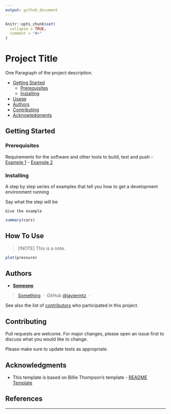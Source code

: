 ```yaml
---
output: github_document
---
```

<!-- README.md is generated from README.Rmd. Please edit that file -->

```r
knitr::opts_chunk$set(
  collapse = TRUE,
  comment = "#>"
)
```
# Project Title

<!-- badges: start -->
<!-- badges: end -->

One Paragraph of the project description.

- [Getting Started](#getting-Started)
  - [Prerequisites](#prerequisites)
  - [Installing](#installing)
- [Usage](#usage)
- [Authors](#authors)
- [Contributing](#contributing)
- [Acknowledgments](#acknowledgments)

## Getting Started

### Prerequisites

Requirements for the software and other tools to build, test and push 
- [Example 1](https://www.example.com)
- [Example 2](https://www.example.com)

### Installing

A step by step series of examples that tell you how to get a development
environment running

Say what the step will be

    Give the example

```r
summary(cars)
```


## How To Use

> [!NOTE]
> This is a note.

```r
plot(pressure)
```

## Authors

  - **[Someone](https://github.com/PurpleBooth)** 

> [Something](https://github.com/) &nbsp;&middot;&nbsp;
> GitHub [@javiermtz](https://github.com/) &nbsp;&middot;&nbsp;

See also the list of
[contributors](https://github.com/)
who participated in this project.

## Contributing

Pull requests are welcome. For major changes, please open an issue first
to discuss what you would like to change.

Please make sure to update tests as appropriate.

## Acknowledgments

  - This template is based on Billie Thompson's template - [README Template](https://github.com/PurpleBooth/a-good-readme-template#readme)

## References

---

